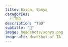 ```yaml
---
title: Eason, Sonya
categories: 
  - TBD
description: "TBD"
subtitle: "🔗"
image: headshots/sonya.png
image-alt: Headshot of TA
---
```

